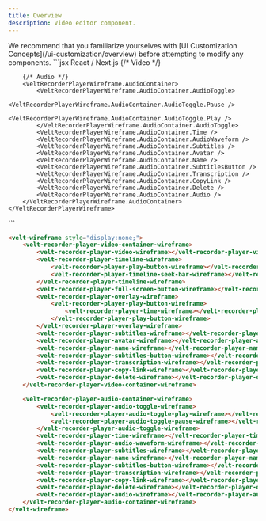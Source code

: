```yaml
---
title: Overview
description: Video editor component.
---
```


<Note>
We recommend that you familiarize yourselves with [UI Customization Concepts](/ui-customization/overview) before attempting to modify any components.
</Note>


<RequestExample>
```jsx React / Next.js
<VeltWireframe>
    <VeltRecorderPlayerWireframe>
        {/* Video */}
        <VeltRecorderPlayerWireframe.VideoContainer>
            <VeltRecorderPlayerWireframe.VideoContainer.Video />
            <VeltRecorderPlayerWireframe.VideoContainer.Timeline>
                <VeltRecorderPlayerWireframe.VideoContainer.PlayButton />
                <VeltRecorderPlayerWireframe.VideoContainer.Timeline.SeekBar />
            </VeltRecorderPlayerWireframe.VideoContainer.Timeline>
            <VeltRecorderPlayerWireframe.VideoContainer.FullScreenButton />
            <VeltRecorderPlayerWireframe.VideoContainer.Overlay>
                <VeltRecorderPlayerWireframe.VideoContainer.PlayButton>
                    <VeltRecorderPlayerWireframe.VideoContainer.Time />
                </VeltRecorderPlayerWireframe.VideoContainer.PlayButton>
            </VeltRecorderPlayerWireframe.VideoContainer.Overlay>
            <VeltRecorderPlayerWireframe.VideoContainer.Subtitles />
            <VeltRecorderPlayerWireframe.VideoContainer.Avatar />
            <VeltRecorderPlayerWireframe.VideoContainer.Name />
            <VeltRecorderPlayerWireframe.VideoContainer.SubtitlesButton />
            <VeltRecorderPlayerWireframe.VideoContainer.Transcription />
            <VeltRecorderPlayerWireframe.VideoContainer.CopyLink />
            <VeltRecorderPlayerWireframe.VideoContainer.Delete />
        </VeltRecorderPlayerWireframe.VideoContainer>

        {/* Audio */}
        <VeltRecorderPlayerWireframe.AudioContainer>
            <VeltRecorderPlayerWireframe.AudioContainer.AudioToggle>
                <VeltRecorderPlayerWireframe.AudioContainer.AudioToggle.Pause />
                <VeltRecorderPlayerWireframe.AudioContainer.AudioToggle.Play />
            </VeltRecorderPlayerWireframe.AudioContainer.AudioToggle>
            <VeltRecorderPlayerWireframe.AudioContainer.Time />
            <VeltRecorderPlayerWireframe.AudioContainer.AudioWaveform />
            <VeltRecorderPlayerWireframe.AudioContainer.Subtitles />
            <VeltRecorderPlayerWireframe.AudioContainer.Avatar />
            <VeltRecorderPlayerWireframe.AudioContainer.Name />
            <VeltRecorderPlayerWireframe.AudioContainer.SubtitlesButton />
            <VeltRecorderPlayerWireframe.AudioContainer.Transcription />
            <VeltRecorderPlayerWireframe.AudioContainer.CopyLink />
            <VeltRecorderPlayerWireframe.AudioContainer.Delete />
            <VeltRecorderPlayerWireframe.AudioContainer.Audio />
        </VeltRecorderPlayerWireframe.AudioContainer>
    </VeltRecorderPlayerWireframe>
</VeltWireframe>
```

```HTML HTML
<velt-wireframe style="display:none;">
    <velt-recorder-player-video-container-wireframe>
        <velt-recorder-player-video-wireframe></velt-recorder-player-video-wireframe>
        <velt-recorder-player-timeline-wireframe>
            <velt-recorder-player-play-button-wireframe></velt-recorder-player-play-button-wireframe>
            <velt-recorder-player-timeline-seek-bar-wireframe></velt-recorder-player-timeline-seek-bar-wireframe>
        </velt-recorder-player-timeline-wireframe>
        <velt-recorder-player-full-screen-button-wireframe></velt-recorder-player-full-screen-button-wireframe>
        <velt-recorder-player-overlay-wireframe>
            <velt-recorder-player-play-button-wireframe>
                <velt-recorder-player-time-wireframe></velt-recorder-player-time-wireframe>
            </velt-recorder-player-play-button-wireframe>
        </velt-recorder-player-overlay-wireframe>
        <velt-recorder-player-subtitles-wireframe></velt-recorder-player-subtitles-wireframe>
        <velt-recorder-player-avatar-wireframe></velt-recorder-player-avatar-wireframe>
        <velt-recorder-player-name-wireframe></velt-recorder-player-name-wireframe>
        <velt-recorder-player-subtitles-button-wireframe></velt-recorder-player-subtitles-button-wireframe>
        <velt-recorder-player-transcription-wireframe></velt-recorder-player-transcription-wireframe>
        <velt-recorder-player-copy-link-wireframe></velt-recorder-player-copy-link-wireframe>
        <velt-recorder-player-delete-wireframe></velt-recorder-player-delete-wireframe>
    </velt-recorder-player-video-container-wireframe>

    <velt-recorder-player-audio-container-wireframe>
        <velt-recorder-player-audio-toggle-wireframe>
            <velt-recorder-player-audio-toggle-play-wireframe></velt-recorder-player-audio-toggle-play-wireframe>
            <velt-recorder-player-audio-toggle-pause-wireframe></velt-recorder-player-audio-toggle-pause-wireframe>
        </velt-recorder-player-audio-toggle-wireframe>
        <velt-recorder-player-time-wireframe></velt-recorder-player-time-wireframe>
        <velt-recorder-player-audio-waveform-wireframe></velt-recorder-player-audio-waveform-wireframe>
        <velt-recorder-player-subtitles-wireframe></velt-recorder-player-subtitles-wireframe>
        <velt-recorder-player-name-wireframe></velt-recorder-player-name-wireframe>
        <velt-recorder-player-subtitles-button-wireframe></velt-recorder-player-subtitles-button-wireframe>
        <velt-recorder-player-transcription-wireframe></velt-recorder-player-transcription-wireframe>
        <velt-recorder-player-copy-link-wireframe></velt-recorder-player-copy-link-wireframe>
        <velt-recorder-player-delete-wireframe></velt-recorder-player-delete-wireframe>
        <velt-recorder-player-audio-wireframe></velt-recorder-player-audio-wireframe>
    </velt-recorder-player-audio-container-wireframe>
</velt-wireframe>
```
</RequestExample>

